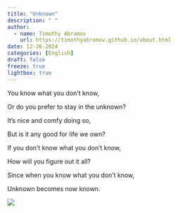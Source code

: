 ```yaml
---
title: "Unknown"
description: " "
author:
  - name: Timothy Abramov
    url: https://timothyabramov.github.io/about.html
date: 12-26-2024
categories: [English] 
draft: false
freeze: true
lightbox: true
---
```


You know what you don't know, 

Or do you prefer to stay in the unknown? 

It's nice and comfy doing so, 

But is it any good for life we own? 

If you don't know what you don't know, 

How will you figure out it all? 

Since when you know what you don't know, 

Unknown becomes now known.

![](images/1.jpg){group="group1"}

